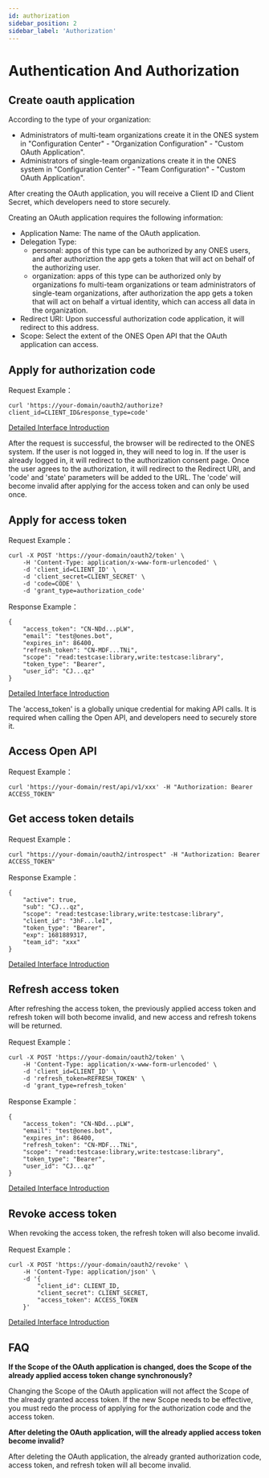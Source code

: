 ```yaml
---
id: authorization
sidebar_position: 2
sidebar_label: 'Authorization'
---
```


# Authentication And Authorization

## Create oauth application

According to the type of your organization:

- Administrators of multi-team organizations create it in the ONES system in "Configuration Center" - "Organization Configuration" - "Custom OAuth Application". 
- Administrators of single-team organizations create it in the ONES system in "Configuration Center" - "Team Configuration" - "Custom OAuth Application". 

After creating the OAuth application, you will receive a Client ID and Client Secret, which developers need to store securely.

Creating an OAuth application requires the following information:

- Application Name: The name of the OAuth application.
- Delegation Type:
    - personal: apps of this type can be authorized by any ONES users, and after authoriztion the app gets a token that will act on behalf of the authorizing user. 
    - organization: apps of this type can be authorized only by organizations fo multi-team organizations or team administrators of single-team organizations, after authorization the app gets a token that will act on behalf a virtual identity, which can access all data in the organization.
- Redirect URI: Upon successful authorization code application, it will redirect to this address.
- Scope: Select the extent of the ONES Open API that the OAuth application can access.

## Apply for authorization code

Request Example：

```
curl 'https://your-domain/oauth2/authorize?client_id=CLIENT_ID&response_type=code'
```

[Detailed Interface Introduction](./api/auth/apply-for-authorization-code.api.mdx)

After the request is successful, the browser will be redirected to the ONES system. If the user is not logged in, they will need to log in. If the user is already logged in, it will redirect to the authorization consent page. Once the user agrees to the authorization, it will redirect to the Redirect URI, and 'code' and 'state' parameters will be added to the URL. The 'code' will become invalid after applying for the access token and can only be used once.

## Apply for access token

Request Example：

```
curl -X POST 'https://your-domain/oauth2/token' \
    -H 'Content-Type: application/x-www-form-urlencoded' \
    -d 'client_id=CLIENT_ID' \
    -d 'client_secret=CLIENT_SECRET' \
    -d 'code=CODE' \
    -d 'grant_type=authorization_code'
```

Response Example：

```
{
    "access_token": "CN-NDd...pLW",
    "email": "test@ones.bot",
    "expires_in": 86400,
    "refresh_token": "CN-MDF...TNi",
    "scope": "read:testcase:library,write:testcase:library",
    "token_type": "Bearer",
    "user_id": "CJ...qz"
}
```

[Detailed Interface Introduction](./api/auth/apply-for-or-refresh-access-token.api.mdx)

The 'access_token' is a globally unique credential for making API calls. It is required when calling the Open API, and developers need to securely store it.

## Access Open API

Request Example：

```
curl 'https://your-domain/rest/api/v1/xxx' -H "Authorization: Bearer ACCESS_TOKEN"
```

## Get access token details

Request Example：

```
curl "https://your-domain/oauth2/introspect" -H "Authorization: Bearer ACCESS_TOKEN"
```

Response Example：

```
{
    "active": true,
    "sub": "CJ...qz",
    "scope": "read:testcase:library,write:testcase:library",
    "client_id": "3hF...leI",
    "token_type": "Bearer",
    "exp": 1681889317,
    "team_id": "xxx"
}
```

[Detailed Interface Introduction](./api/auth/get-access-token-details.api.mdx)

## Refresh access token

After refreshing the access token, the previously applied access token and refresh token will both become invalid, and new access and refresh tokens will be returned.

Request Example：

```
curl -X POST 'https://your-domain/oauth2/token' \
    -H 'Content-Type: application/x-www-form-urlencoded' \
    -d 'client_id=CLIENT_ID' \
    -d 'refresh_token=REFRESH_TOKEN' \
    -d 'grant_type=refresh_token'
```

Response Example：

```
{
    "access_token": "CN-NDd...pLW",
    "email": "test@ones.bot",
    "expires_in": 86400,
    "refresh_token": "CN-MDF...TNi",
    "scope": "read:testcase:library,write:testcase:library",
    "token_type": "Bearer",
    "user_id": "CJ...qz"
}
```

[Detailed Interface Introduction](./api/auth/apply-for-or-refresh-access-token.api.mdx)

## Revoke access token

When revoking the access token, the refresh token will also become invalid.

Request Example：

```
curl -X POST 'https://your-domain/oauth2/revoke' \
    -H 'Content-Type: application/json' \
    -d '{
        "client_id": CLIENT_ID,
        "client_secret": CLIENT_SECRET,
        "access_token": ACCESS_TOKEN
    }'
```

[Detailed Interface Introduction](./api/auth/revoke-access-token.api.mdx)

## FAQ

**If the Scope of the OAuth application is changed, does the Scope of the already applied access token change synchronously?**

Changing the Scope of the OAuth application will not affect the Scope of the already granted access token. If the new Scope needs to be effective, you must redo the process of applying for the authorization code and the access token.

**After deleting the OAuth application, will the already applied access token become invalid?**

After deleting the OAuth application, the already granted authorization code, access token, and refresh token will all become invalid.
